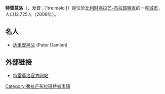 {{Unreferenced|time=2018-08-16T13:13:55+00:00}}
'''特雷莫洛'''（{{lang-nl|Tremelo}}，发音：[ˈtreːməloː]）是位於[[比利时|比利时]][[弗拉芒-布拉班特省|弗拉芒-布拉班特省]]的一座[[城市|城市]]，人口13,725人（2006年）。

==名人==
*[[达米安神父|达米安神父]] (Pater Damien)

==外部链接==
*[http://www.Tremelo.be/ 特雷莫洛官方网站] {{Wayback|url=http://www.tremelo.be/ |date=20210415144108 }}

{{佛罗明-布拉奔省市区}}
[[Category:弗拉芒布拉班特省市镇|Category:弗拉芒布拉班特省市镇]]
{{Belgium-geo-stub}}
{{DEFAULTSORT:Tremelo}}